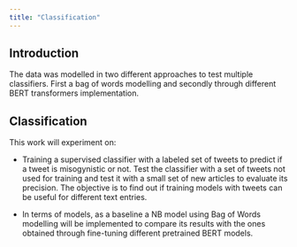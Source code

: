 ```yaml
---
title: "Classification"
---
```


## Introduction

The data was modelled in two different approaches to test multiple classifiers. First a bag of words modelling and secondly through different BERT transformers implementation. 

## Classification

This work will experiment on:

- Training a supervised classifier with a labeled set of tweets to predict if a tweet is misogynistic or not. Test the classifier with a set of tweets not used for training and test it with a small set of new articles to evaluate its precision. The objective is to find out if training models with tweets can be useful for different text entries.

- In terms of models, as a baseline a NB model using Bag of Words modelling will be implemented to compare its results with the ones obtained through fine-tuning different pretrained BERT models.